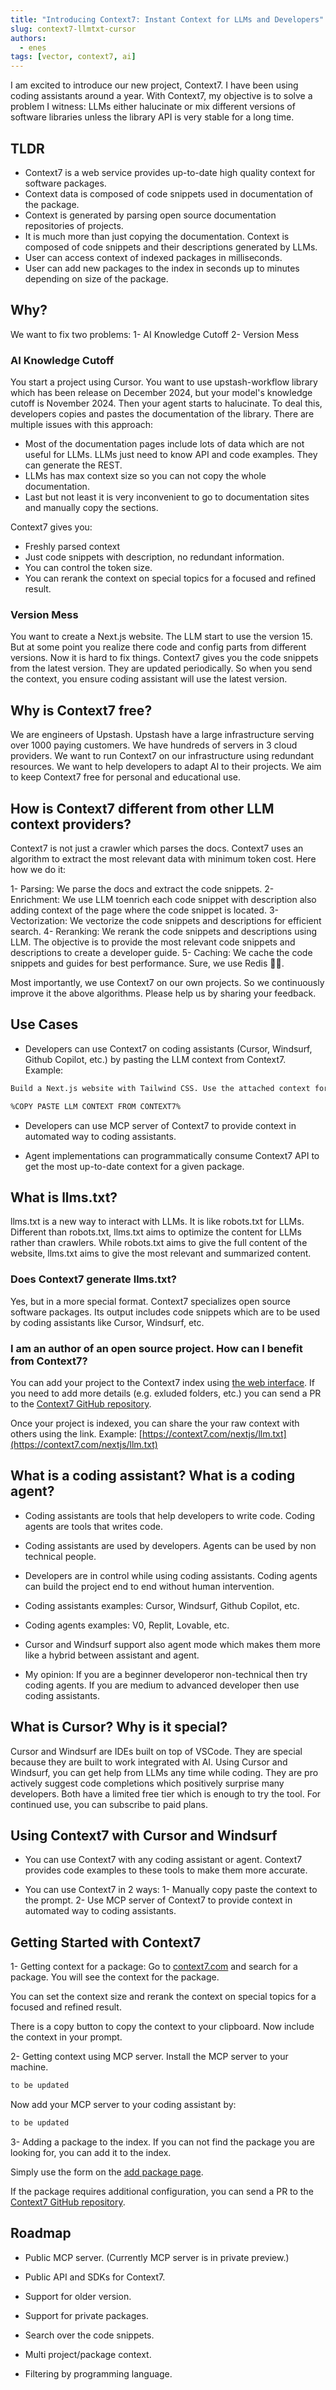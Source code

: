 ```yaml
---
title: "Introducing Context7: Instant Context for LLMs and Developers"
slug: context7-llmtxt-cursor
authors:
  - enes
tags: [vector, context7, ai]
---
```


I am excited to introduce our new project, Context7. I have been using coding assistants around a year. With Context7, my objective is to solve a problem I witness:
LLMs either halucinate or mix different versions of software libraries unless the library API is very stable for a long time.  

## TLDR
- Context7 is a web service provides up-to-date high quality context for software packages.
- Context data is composed of code snippets used in documentation of the package.
- Context is generated by parsing open source documentation repositories of projects.
- It is much more than just copying the documentation. Context is composed of code snippets and their descriptions generated by LLMs.
- User can access context of indexed packages in milliseconds.
- User can add new packages to the index in seconds up to minutes depending on size of the package.

## Why?

We want to fix two problems:
1- AI Knowledge Cutoff
2- Version Mess

### AI Knowledge Cutoff
You start a project using Cursor. You want to use upstash-workflow library which has been release on December 2024, but your model's knowledge cutoff is November 2024. Then your agent starts to halucinate. To deal this, developers copies and pastes the documentation of the library. There are multiple issues with this approach:
- Most of the documentation pages include lots of data which are not useful for LLMs. LLMs just need to know API and code examples. They can generate the REST.
- LLMs has max context size so you can not copy the whole documentation. 
- Last but not least it is very inconvenient to go to documentation sites and manually copy the sections.
                                                                                                                                                           
Context7 gives you:
- Freshly parsed context
- Just code snippets with description, no redundant information.
- You can control the token size.
- You can rerank the context on special topics for a focused and refined result.


### Version Mess
You want to create a Next.js website. The LLM start to use the version 15. But at some point you realize there code and config parts from different versions. Now it is hard to fix things. Context7 gives you the code snippets from the latest version. They are updated periodically. So when you send the context, you ensure coding assistant will use the latest version.

## Why is Context7 free?

We are engineers of Upstash. Upstash have a large infrastructure serving over 1000 paying customers. We have hundreds of servers in 3 cloud providers. We want to run Context7 on our infrastructure using redundant resources. We want to help developers to adapt AI to their projects. We aim to keep Context7 free for personal and educational use. 

## How is Context7 different from other LLM context providers?

Context7 is not just a crawler which parses the docs. Context7 uses an algorithm to extract the most relevant data with minimum token cost. Here how we do it:

1- Parsing: We parse the docs and extract the code snippets.
2- Enrichment: We use LLM toenrich each code snippet with description also adding context of the page where the code snippet is located.
3- Vectorization: We vectorize the code snippets and descriptions for efficient search.
4- Reranking: We rerank the code snippets and descriptions using LLM. The objective is to provide the most relevant code snippets and descriptions to create a developer guide.
5- Caching: We cache the code snippets and guides for best performance. Sure, we use Redis 💪🏻.

Most importantly, we use Context7 on our own projects. So we continuously improve it the above algorithms. Please help us by sharing your feedback.

## Use Cases

- Developers can use Context7 on coding assistants (Cursor, Windsurf, Github Copilot, etc.) by pasting the LLM context from Context7. Example:

```txt
Build a Next.js website with Tailwind CSS. Use the attached context for the Next.js api.

%COPY PASTE LLM CONTEXT FROM CONTEXT7%

```

- Developers can use MCP server of Context7 to provide context in automated way to coding assistants.

- Agent implementations can programmatically consume Context7 API to get the most up-to-date context for a given package.


## What is llms.txt?
llms.txt is a new way to interact with LLMs. It is like robots.txt for LLMs. Different than robots.txt, llms.txt aims to optimize the content for LLMs rather than crawlers. While robots.txt aims to give the full content of the website, llms.txt aims to give the most relevant and summarized content.

### Does Context7 generate llms.txt?

Yes, but in a more special format. Context7 specializes open source software packages. Its output includes code snippets which are to be used by coding assistants like Cursor, Windsurf, etc.

### I am an author of an open source project. How can I benefit from Context7?

You can add your project to the Context7 index using [the web interface](https://context7.com/add-package). If you need to add more details (e.g. exluded folders, etc.) you can send a PR to the [Context7 GitHub repository](https://github.com/upstash/context7/tree/master/packages).

Once your project is indexed, you can share the your raw context with others using the link. Example:
[https://context7.com/nextjs/llm.txt](https://context7.com/nextjs/llm.txt)

## What is a coding assistant? What is a coding agent? 

- Coding assistants are tools that help developers to write code. Coding agents are tools that writes code.

- Coding assistants are used by developers. Agents can be used by non technical people.

- Developers are in control while using coding assistants. Coding agents can build the project end to end without human intervention.

- Coding assistants examples: Cursor, Windsurf, Github Copilot, etc.

- Coding agents examples: V0, Replit, Lovable, etc.

- Cursor and Windsurf support also agent mode which makes them more like a hybrid between assistant and agent.

- My opinion: If you are a beginner developeror non-technical then try coding agents. If you are medium to advanced developer then use coding assistants.


## What is Cursor? Why is it special?
Cursor and Windsurf are IDEs built on top of VSCode. They are special because they are built to work integrated with AI. Using Cursor and Windsurf, you can get help from LLMs any time while coding. They are pro actively suggest code completions which positively surprise many developers. Both have a limited free tier which is enough to try the tool. For continued use, you can subscribe to paid plans.


## Using Context7 with Cursor and Windsurf
- You can use Context7 with any coding assistant or agent. Context7 provides code examples to these tools to make them more accurate.

- You can use Context7 in 2 ways:
1- Manually copy paste the context to the prompt.
2- Use MCP server of Context7 to provide context in automated way to coding assistants.


## Getting Started with Context7

1- Getting context for a package:
Go to [context7.com](https://context7.com) and search for a package. You will see the context for the package.

You can set the context size and rerank the context on special topics for a focused and refined result.

There is a copy button to copy the context to your clipboard. Now include the context in your prompt.


2- Getting context using MCP server. Install the MCP server to your machine.
```bash
to be updated
```

Now add your MCP server to your coding assistant by:
```bash
to be updated
```

3- Adding a package to the index. If you can not find the package you are looking for, you can add it to the index.

Simply use the form on the [add package page](https://context7.com/add-package).

If the package requires additional configuration, you can send a PR to the [Context7 GitHub repository](https://github.com/upstash/context7/tree/master/packages).


## Roadmap
- Public MCP server. (Currently MCP server is in private preview.)

- Public API and SDKs for Context7.

- Support for older version.

- Support for private packages.

- Search over the code snippets.

- Multi project/package context.

- Filtering by programming language.





















 









